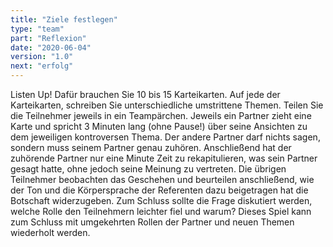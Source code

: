 ```yaml
---
title: "Ziele festlegen"
type: "team"
part: "Reflexion"
date: "2020-06-04"
version: "1.0"
next: "erfolg"
---
```


Listen Up!
Dafür brauchen Sie 10 bis 15 Karteikarten. Auf jede der Karteikarten, schreiben Sie unterschiedliche umstrittene Themen. Teilen Sie die Teilnehmer jeweils in ein Teampärchen. Jeweils ein Partner zieht eine Karte und spricht 3 Minuten lang (ohne Pause!) über seine Ansichten zu dem jeweiligen  kontroversen Thema. Der andere Partner darf nichts sagen, sondern muss seinem Partner genau zuhören. Anschließend hat der zuhörende Partner nur eine Minute Zeit zu rekapitulieren, was sein Partner gesagt hatte, ohne jedoch seine Meinung zu vertreten.
Die übrigen Teilnehmer beobachten das Geschehen und beurteilen anschließend, wie der Ton und die Körpersprache der Referenten dazu beigetragen hat die Botschaft  widerzugeben. Zum Schluss sollte die Frage diskutiert werden, welche Rolle den Teilnehmern leichter fiel und warum? Dieses Spiel kann zum Schluss mit umgekehrten Rollen der Partner und neuen Themen wiederholt werden.